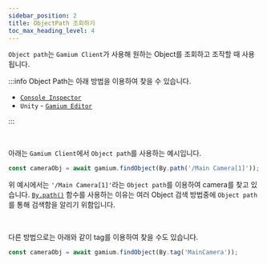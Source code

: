 ```yaml
---
sidebar_position: 2
title: ObjectPath 조회하기
toc_max_heading_level: 4
---
```


`Object path`는 `Gamium Client`가 사용해 원하는 Object를 조회하고 조작할 때 사용됩니다.

:::info
Object Path는 아래 방법을 이용하여 찾을 수 있습니다.

- [`Console Inspector`](/host-and-device/device/streaming-and-remote-control/game-ui-inspector)
- `Unity` - [`Gamium Editor`](../gamium-engine/unity/query-objects)

:::

<br />

아래는 `Gamium Client`에서 `Object path`를 사용하는 예시입니다.

```ts
const cameraObj = await gamium.findObject(By.path('/Main Camera[1]'));
```

위 예시에서는 `'/Main Camera[1]'`라는 `Object path`를 이용하여 camera를 찾고 있습니다. [`By.path()`](api/classes/by.mdx) 함수를 사용하는 이유는 여러 Object 검색 방법중에 `Object path`를 통해 검색함을 알리기 위함입니다.

<br />

다른 방법으로는 아래와 같이 tag를 이용하여 찾을 수도 있습니다.

```ts
const cameraObj = await gamium.findObject(By.tag('MainCamera'));
```
